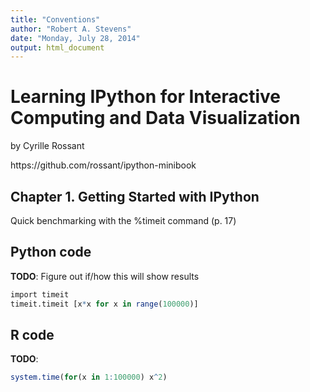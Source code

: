```yaml
---
title: "Conventions"
author: "Robert A. Stevens"
date: "Monday, July 28, 2014"
output: html_document
---
```


# Learning IPython for Interactive Computing and Data Visualization

by Cyrille Rossant

https://github.com/rossant/ipython-minibook

## Chapter 1. Getting Started with IPython

Quick benchmarking with the %timeit command (p. 17)

## Python code

**TODO**:  Figure out if/how this will show results

```r
import timeit
timeit.timeit [x*x for x in range(100000)]
```

## R code

**TODO**:  

```r
system.time(for(x in 1:100000) x^2)
```
